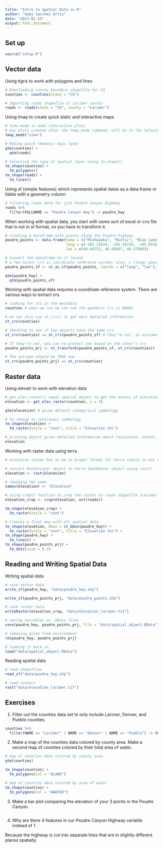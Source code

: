 ```yaml
---
title: "Intro to Spatial Data in R"
author: "Gaby Sanchez Ortiz"
date: "2023-01-25"
output: html_document
---
```


## Set up

```r
source("setup.R")
```

## Vector data

Using tigris to work with polygons and lines

```r
# Downloading county boundary shapefile for CO
counties <- counties(state = "CO")

# Importing roads shapefile of Larimer county
roads <- roads(state = "CO", county = "Larimer")
```

Using tmap to create quick static and interactive maps

```r
# View mode is make interactive plots
# Any plots created after the tmap_mode command, will be in the selected mode
tmap_mode("view")

# Making quick thematic maps (qtm) 
qtm(counties) +
  qtm(roads)

# Selecting the type of spatial layer using tm_shape()
tm_shape(counties) +
  tm_polygons() 
tm_shape(roads) +
  tm_lines()
```

Using sf (simple features) which represents spatial datas as a data.frame or tibble with a geometry column

```r
# Filtering roads data for just Poudre Canyon Highway
roads %>%
  filter(FULLNAME == "Poudre Canyon Hwy") -> poudre_hwy
```

When working with spatial data, you start with some sort of excel or cvs file that is not in sf format, so you have to transform it.

```r
# Creating a dataframe with points along the Poudre highway
poudre_points <- data.frame(name = c("Mishawaka", "Rustic", "Blue Lake Trailhead"),
                            long = c(-105.35634, -105.58159, -105.85563),
                            lat = c(40.68752, 40.69687, 40.57960))

# Convert the dataframe to sf format 
# a few notes: crs is coordinate reference system; also, x (long) goes first, y (lat) goes second
poudre_points_sf <- st_as_sf(poudre_points, coords = c("long", "lat"), crs = 4326)

qtm(poudre_hwy) +
  qtm(poudre_points_sf)
```

Working with spatial data requires a coordinate reference system. There are various ways to extract crs.

```r
# looking for crs in the metadata
counties # when we run we can see the geodetic crs is NAD83

# we can also use st_crs() to get more detailed information  
st_crs(counties)

# Checking to see if two objects have the same crs
st_crs(counties) == st_crs(poudre_points_sf) # they're not, so outcome is FALSE

# If they're not, you can re-project one based on the other's crs
poudre_points_prj <- st_transform(poudre_points_sf, st_crs(counties))

# The outcome should be TRUE now
st_crs(poudre_points_prj) == st_crs(counties)
```

## Raster data

Using elevatr to work with elevation data

```r
# get_elev_raster() needs spatial object to get the extent of elevation data (boundary basically) and the zoom level which is just the resolution
elevation <- get_elev_raster(counties, z = 7)

qtm(elevation) # gives default categorical symbology

# to change to continuous symbology
tm_shape(elevation) +
  tm_raster(style = "cont", title = "Elevation (m)")

# printing object gives detailed information about resolution, extent, crs, and file name
elevation
```

Working with raster data using terra

```r
# elevation raster has to be in proper format for terra (which is not done with elevatr) 

# convert RasterLayer object to terra SpatRaster object using rast()
elevation <- rast(elevation)

# changing the name
names(elevation) <- "Elevation"

# using crop() function to crop the raster to roads shapefile (Larimer county) and ext() function to get just the extent of the Poudre hwy
elevation_crop <- crop(elevation, ext(roads))

tm_shape(elevation_crop) +
  tm_raster(style = "cont")

# Creates a final map with all spatial data
tm_shape(elevation, bbox = st_bbox(poudre_hwy)) +
  tm_raster(style = "cont", title = "Elevation (m)") +
tm_shape(poudre_hwy) +
  tm_lines() +
tm_shape(poudre_points_prj) +
  tm_dots(size = 0.2)
```

## Reading and Writing Spatial Data

Writing spatial data

```r
# save vector data
write_sf(poudre_hwy, "data/poudre_hwy.shp")

write_sf(poudre_points_prj, "data/poudre_points.shp")

# save raster data
writeRaster(elevation_crop, "data/elevation_larimer.tif")

# saving variables as .RData files
save(poudre_hwy, poudre_points_prj, file = "data/spatial_object.RData")

# removing giles from environment
rm(poudre_hwy, poudre_points_prj)

# loading it back in
load("data/spatial_object.RData")
```

Reading spatial data

```r
# read shapefiles
read_sf("data/poudre_hwy.shp")

# read rasters
rast("data/elevation_larimer.tif")
```

## Exercises

1.  Filter out the counties data set to only include Larimer, Denver, and Pueblo counties.

```r
counties %>%
  filter(NAME == "Larimer" | NAME == "Denver" | NAME == "Pueblo") -> three_counties
```

2.  Make a map of the counties data colored by county area. Make a second map of counties colored by their total area of water.

```r
# map of counties data colored by county area
qtm(counties)

tm_shape(counties) +
  tm_polygons(col = "ALAND")

# map of counties data colored by area of water
tm_shape(counties) +
  tm_polygons(col = "AWATER")
```

3.  Make a bar plot comparing the elevation of your 3 points in the Poudre Canyon.

```r

```

4.  Why are there 4 features in our Poudre Canyon Highway variable instead of 1.

Because the highway is cut into separate lines that are in slightly different places spatially.
